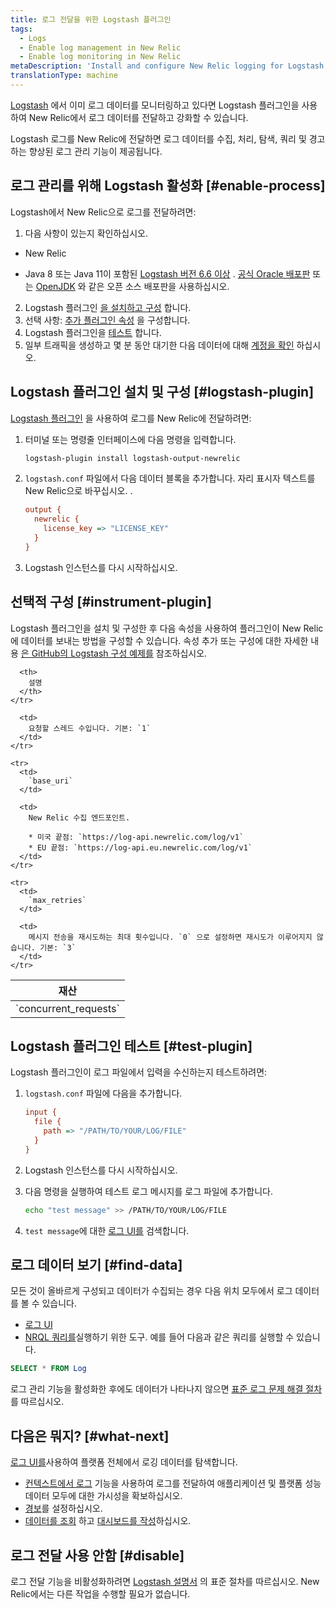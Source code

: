 ```yaml
---
title: 로그 전달을 위한 Logstash 플러그인
tags:
  - Logs
  - Enable log management in New Relic
  - Enable log monitoring in New Relic
metaDescription: 'Install and configure New Relic logging for Logstash, so you can use enhanced log management capabilities.'
translationType: machine
---
```


[Logstash](https://www.elastic.co/products/logstash) 에서 이미 로그 데이터를 모니터링하고 있다면 Logstash 플러그인을 사용하여 New Relic에서 로그 데이터를 전달하고 강화할 수 있습니다.

Logstash 로그를 New Relic에 전달하면 로그 데이터를 수집, 처리, 탐색, 쿼리 및 경고하는 향상된 로그 관리 기능이 제공됩니다.

## 로그 관리를 위해 Logstash 활성화 [#enable-process]

Logstash에서 New Relic으로 로그를 전달하려면:

1. 다음 사항이 있는지 확인하십시오.

* New Relic

  <InlinePopover type="licenseKey"/>

* Java 8 또는 Java 11이 포함된 [Logstash 버전 6.6 이상](https://www.elastic.co/guide/en/logstash/current/installing-logstash.html) . [공식 Oracle 배포판](http://www.oracle.com/technetwork/java/javase/downloads/index.html) 또는 [OpenJDK](http://openjdk.java.net/) 와 같은 오픈 소스 배포판을 사용하십시오.

2. Logstash 플러그인 [을 설치하고 구성](#logstash-plugin) 합니다.
3. 선택 사항: [추가 플러그인 속성](#instrument-plugin) 을 구성합니다.
4. Logstash 플러그인을 [테스트](#test-plugin) 합니다.
5. 일부 트래픽을 생성하고 몇 분 동안 대기한 다음 데이터에 대해 [계정을 확인](#find-data) 하십시오.

## Logstash 플러그인 설치 및 구성 [#logstash-plugin]

[Logstash 플러그인](https://github.com/newrelic/logstash-output-plugin) 을 사용하여 로그를 New Relic에 전달하려면:

1. 터미널 또는 명령줄 인터페이스에 다음 명령을 입력합니다.

   ```bash
   logstash-plugin install logstash-output-newrelic
   ```

2. `logstash.conf` 파일에서 다음 데이터 블록을 추가합니다. 자리 표시자 텍스트를 New Relic으로 바꾸십시오. <InlinePopover type="licenseKey"/>.

   ```ini
   output {
     newrelic {
       license_key => "LICENSE_KEY"
     }
   }
   ```

3. Logstash 인스턴스를 다시 시작하십시오.

<InstallFeedback/>

## 선택적 구성 [#instrument-plugin]

Logstash 플러그인을 설치 및 구성한 후 다음 속성을 사용하여 플러그인이 New Relic에 데이터를 보내는 방법을 구성할 수 있습니다. 속성 추가 또는 구성에 대한 자세한 내용 [은 GitHub의 Logstash 구성 예제를](https://github.com/newrelic/logstash-examples/blob/master/README.md#example-configurations-for-logstash) 참조하십시오.

<table>
  <thead>
    <tr>
      <th style={{ width: "200px" }}>
        재산
      </th>

      <th>
        설명
      </th>
    </tr>
  </thead>

  <tbody>
    <tr>
      <td>
        `concurrent_requests`
      </td>

      <td>
        요청할 스레드 수입니다. 기본: `1`
      </td>
    </tr>

    <tr>
      <td>
        `base_uri`
      </td>

      <td>
        New Relic 수집 엔드포인트.

        * 미국 끝점: `https://log-api.newrelic.com/log/v1`
        * EU 끝점: `https://log-api.eu.newrelic.com/log/v1`
      </td>
    </tr>

    <tr>
      <td>
        `max_retries`
      </td>

      <td>
        메시지 전송을 재시도하는 최대 횟수입니다. `0` 으로 설정하면 재시도가 이루어지지 않습니다. 기본: `3`
      </td>
    </tr>
  </tbody>
</table>

## Logstash 플러그인 테스트 [#test-plugin]

Logstash 플러그인이 로그 파일에서 입력을 수신하는지 테스트하려면:

1. `logstash.conf` 파일에 다음을 추가합니다.

   ```ini
   input {
     file {
       path => "/PATH/TO/YOUR/LOG/FILE"
     }
   }
   ```

2. Logstash 인스턴스를 다시 시작하십시오.

3. 다음 명령을 실행하여 테스트 로그 메시지를 로그 파일에 추가합니다.

   ```bash
   echo "test message" >> /PATH/TO/YOUR/LOG/FILE
   ```

4. `test message`에 대한 [로그 UI를](https://one.newrelic.com/launcher/logger.log-launcher) 검색합니다.

## 로그 데이터 보기 [#find-data]

모든 것이 올바르게 구성되고 데이터가 수집되는 경우 다음 위치 모두에서 로그 데이터를 볼 수 있습니다.

* [로그 UI](https://one.newrelic.com/launcher/logger.log-launcher)
* [NRQL 쿼리를](/docs/chart-builder/use-chart-builder/choose-data/use-advanced-nrql-mode-specify-data)실행하기 위한 도구. 예를 들어 다음과 같은 쿼리를 실행할 수 있습니다.

```sql
SELECT * FROM Log
```

로그 관리 기능을 활성화한 후에도 데이터가 나타나지 않으면 [표준 로그 문제 해결 절차](/docs/logs/log-management/troubleshooting/no-log-data-appears-ui/) 를 따르십시오.

## 다음은 뭐지? [#what-next]

[로그 UI를](/docs/logs/log-management/ui-data/use-logs-ui/)사용하여 플랫폼 전체에서 로깅 데이터를 탐색합니다.

* [컨텍스트에서 로그](/docs/logs/enable-log-management-new-relic/configure-logs-context/configure-logs-context-apm-agents/) 기능을 사용하여 로그를 전달하여 애플리케이션 및 플랫폼 성능 데이터 모두에 대한 가시성을 확보하십시오.
* [경보](/docs/alerts-applied-intelligence/new-relic-alerts/alert-conditions/create-alert-conditions/)를 설정하십시오.
* [데이터를 조회](/docs/query-your-data/explore-query-data/get-started/introduction-querying-new-relic-data/) 하고 [대시보드를 작성](/docs/query-your-data/explore-query-data/dashboards/introduction-dashboards/)하십시오.

## 로그 전달 사용 안함 [#disable]

로그 전달 기능을 비활성화하려면 [Logstash 설명서](https://www.elastic.co/products/logstash) 의 표준 절차를 따르십시오. New Relic에서는 다른 작업을 수행할 필요가 없습니다.